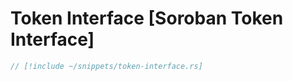 # Token Interface [Soroban Token Interface]

```rust
// [!include ~/snippets/token-interface.rs]
```